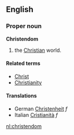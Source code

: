 ==English==
===Proper noun===
'''Christendom'''

# the [[Christian]] world.

====Related terms====
*[[Christ]]
*[[Christianity]]


====Translations====
*German [[Christenheit]] ''f''
*Italian [[Cristianità]] ''f''

[[nl:christendom]]